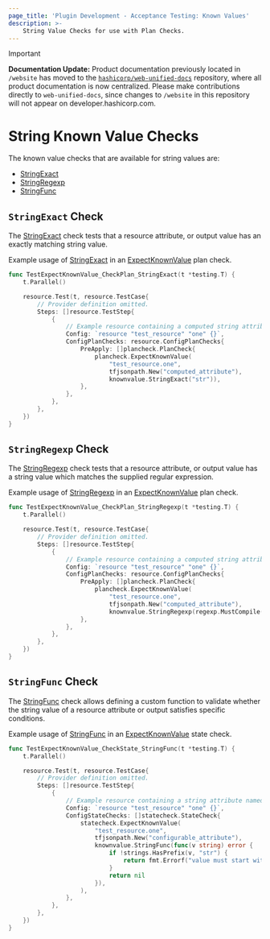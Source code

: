 ```yaml
---
page_title: 'Plugin Development - Acceptance Testing: Known Values'
description: >-
    String Value Checks for use with Plan Checks.
---
```


> [!IMPORTANT]  
> **Documentation Update:** Product documentation previously located in `/website` has moved to the [`hashicorp/web-unified-docs`](https://github.com/hashicorp/web-unified-docs) repository, where all product documentation is now centralized. Please make contributions directly to `web-unified-docs`, since changes to `/website` in this repository will not appear on developer.hashicorp.com.

# String Known Value Checks

The known value checks that are available for string values are:

* [StringExact](/terraform/plugin/testing/acceptance-tests/known-value-checks/string#stringexact-check)
* [StringRegexp](/terraform/plugin/testing/acceptance-tests/known-value-checks/string#stringregexp-check)
* [StringFunc](/terraform/plugin/testing/acceptance-tests/known-value-checks/string#stringfunc-check)

## `StringExact` Check

The [StringExact](https://pkg.go.dev/github.com/hashicorp/terraform-plugin-testing/knownvalue#StringExact) check tests that a resource attribute, or output value has an exactly matching string value.

Example usage of [StringExact](https://pkg.go.dev/github.com/hashicorp/terraform-plugin-testing/knownvalue#StringExact) in an [ExpectKnownValue](/terraform/plugin/testing/acceptance-tests/plan-checks/resource) plan check.

```go
func TestExpectKnownValue_CheckPlan_StringExact(t *testing.T) {
	t.Parallel()

	resource.Test(t, resource.TestCase{
		// Provider definition omitted.
		Steps: []resource.TestStep{
			{
				// Example resource containing a computed string attribute named "computed_attribute"
				Config: `resource "test_resource" "one" {}`,
				ConfigPlanChecks: resource.ConfigPlanChecks{
					PreApply: []plancheck.PlanCheck{
						plancheck.ExpectKnownValue(
							"test_resource.one",
							tfjsonpath.New("computed_attribute"),
							knownvalue.StringExact("str")),
					},
				},
			},
		},
	})
}
```

## `StringRegexp` Check

The [StringRegexp](https://pkg.go.dev/github.com/hashicorp/terraform-plugin-testing/knownvalue#StringRegexp) check tests that a resource attribute, or output value has a string value which matches the supplied regular expression.

Example usage of [StringRegexp](https://pkg.go.dev/github.com/hashicorp/terraform-plugin-testing/knownvalue#StringRegexp) in an [ExpectKnownValue](/terraform/plugin/testing/acceptance-tests/plan-checks/resource) plan check.

```go
func TestExpectKnownValue_CheckPlan_StringRegexp(t *testing.T) {
	t.Parallel()

	resource.Test(t, resource.TestCase{
		// Provider definition omitted.
		Steps: []resource.TestStep{
			{
				// Example resource containing a computed string attribute named "computed_attribute"
				Config: `resource "test_resource" "one" {}`,
				ConfigPlanChecks: resource.ConfigPlanChecks{
					PreApply: []plancheck.PlanCheck{
						plancheck.ExpectKnownValue(
							"test_resource.one",
							tfjsonpath.New("computed_attribute"),
							knownvalue.StringRegexp(regexp.MustCompile("str"))),
					},
				},
			},
		},
	})
}
```

## `StringFunc` Check

The [StringFunc](https://pkg.go.dev/github.com/hashicorp/terraform-plugin-testing/knownvalue#StringFunc) check allows defining a custom function to validate whether the string value of a resource attribute or output satisfies specific conditions.

Example usage of [StringFunc](https://pkg.go.dev/github.com/hashicorp/terraform-plugin-testing/knownvalue#StringFunc) in an [ExpectKnownValue](/terraform/plugin/testing/acceptance-tests/state-checks/resource) state check.

```go
func TestExpectKnownValue_CheckState_StringFunc(t *testing.T) {
	t.Parallel()

	resource.Test(t, resource.TestCase{
		// Provider definition omitted.
		Steps: []resource.TestStep{
			{
				// Example resource containing a string attribute named "configurable_attribute"
				Config: `resource "test_resource" "one" {}`,
				ConfigStateChecks: []statecheck.StateCheck{
					statecheck.ExpectKnownValue(
						"test_resource.one",
						tfjsonpath.New("configurable_attribute"),
						knownvalue.StringFunc(func(v string) error {
							if !strings.HasPrefix(v, "str") {
								return fmt.Errorf("value must start with 'str'")
							}
							return nil
						}),
					),
				},
			},
		},
	})
}
```